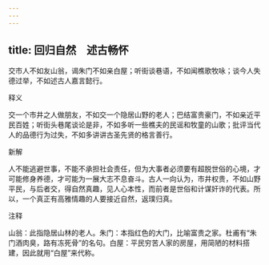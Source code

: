 ```yaml
---
---
---
```

title: 回归自然　述古畅怀
---



交市人不如友山翁，谒朱门不如亲白屋；听街谈巷语，不如闻樵歌牧咏；谈今人失德过举，不如述古人嘉言懿行。

释义

交一个市井之人做朋友，不如交一个隐居山野的老人；巴结富贵豪门，不如亲近平民百姓；听街头巷尾谈论是非，不如多听一些樵夫的民谣和牧童的山歌；批评当代人的品德行为过失，不如多讲讲古圣先贤的格言善行。

新解

人不能逃避世事，不能不承担社会责任，但为大事者必须要有超脱世俗的心境，才可能修身养德，才可能为一展大志不息奋斗。古人一向认为，市井权贵，不如山野平民，与后者交，得自然真趣，见人心本性，而前者是世俗和计谋奸诈的代表。所以，一个真正有高雅情趣的人要接近自然，返璞归真。

注释

山翁：此指隐居山林的老人。朱门：本指红色的大门，比喻富贵之家。杜甫有“朱门酒肉臭，路有冻死骨”的名句。白屋：平民穷苦人家的房屋，用简陋的材料搭建，因此就用“白屋”来代称。